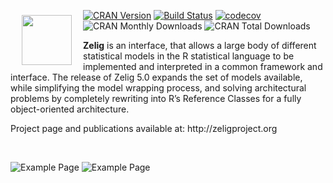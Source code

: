 <a href="http://zeligproject.org"><img src="images/zelig.png" align="left" height="80" vspace="8" hspace="18"></a>

<!--- Badges ----->
[![CRAN Version](http://www.r-pkg.org/badges/version/Zelig)](http://cran.r-project.org/package=Zelig)
[![Build Status](https://travis-ci.org/IQSS/Zelig.svg?branch=master)](https://travis-ci.org/IQSS/Zelig)
[![codecov](https://codecov.io/gh/IQSS/Zelig/branch/master/graph/badge.svg)](https://codecov.io/gh/IQSS/Zelig)
![CRAN Monthly Downloads](http://cranlogs.r-pkg.org/badges/last-month/Zelig)
![CRAN Total Downloads](http://cranlogs.r-pkg.org/badges/grand-total/Zelig)

**Zelig** is an interface, that allows a large body of different statistical models in the R statistical language to be implemented and interpreted in a common framework and interface.  The release of Zelig 5.0 expands the set of models available, while simplifying the model wrapping process, and solving architectural problems by completely rewriting into R’s Reference Classes for a fully object-oriented architecture.


Project page and publications available at:
http://zeligproject.org

<br>

![Example Page](images/gr1.png)
![Example Page](images/gr3.png)
